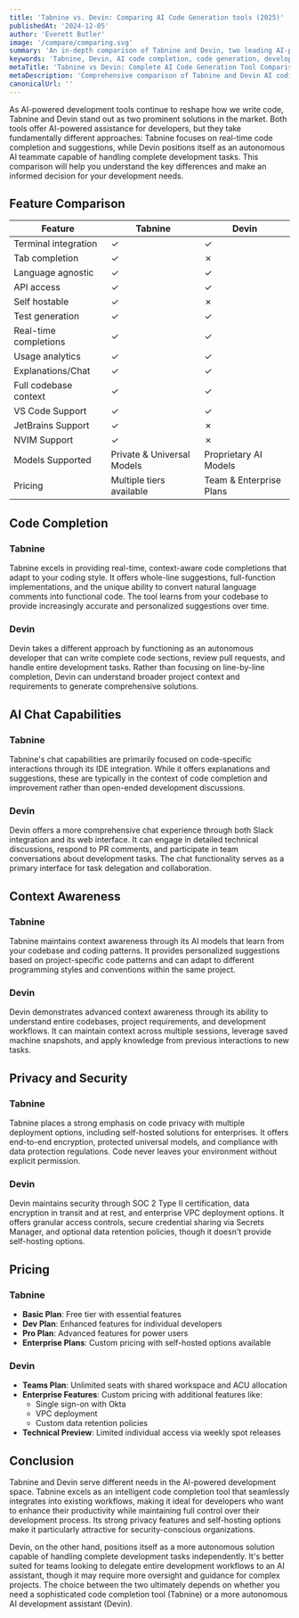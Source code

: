 ```yaml
---
title: 'Tabnine vs. Devin: Comparing AI Code Generation tools (2025)'
publishedAt: '2024-12-05'
author: 'Everett Butler'
image: '/compare/comparing.svg'
summary: 'An in-depth comparison of Tabnine and Devin, two leading AI-powered development tools, analyzing their features, capabilities, and use cases for modern software development teams.'
keywords: 'Tabnine, Devin, AI code completion, code generation, developer tools, IDE integration, software development, AI programming assistant'
metaTitle: 'Tabnine vs Devin: Complete AI Code Generation Tool Comparison (2025)'
metaDescription: 'Comprehensive comparison of Tabnine and Devin AI coding tools, exploring features, pricing, and capabilities to help developers choose the right solution for their needs.'
canonicalUrl: ''
---
```


As AI-powered development tools continue to reshape how we write code, Tabnine and Devin stand out as two prominent solutions in the market. Both tools offer AI-powered assistance for developers, but they take fundamentally different approaches: Tabnine focuses on real-time code completion and suggestions, while Devin positions itself as an autonomous AI teammate capable of handling complete development tasks. This comparison will help you understand the key differences and make an informed decision for your development needs.

## Feature Comparison

| Feature | Tabnine | Devin |
|---------|---------|-------|
| Terminal integration | ✓ | ✓ |
| Tab completion | ✓ | ✗ |
| Language agnostic | ✓ | ✓ |
| API access | ✓ | ✓ |
| Self hostable | ✓ | ✗ |
| Test generation | ✓ | ✓ |
| Real-time completions | ✓ | ✓ |
| Usage analytics | ✓ | ✓ |
| Explanations/Chat | ✓ | ✓ |
| Full codebase context | ✓ | ✓ |
| VS Code Support | ✓ | ✓ |
| JetBrains Support | ✓ | ✗ |
| NVIM Support | ✓ | ✗ |
| Models Supported | Private & Universal Models | Proprietary AI Models |
| Pricing | Multiple tiers available | Team & Enterprise Plans |

## Code Completion

### Tabnine
Tabnine excels in providing real-time, context-aware code completions that adapt to your coding style. It offers whole-line suggestions, full-function implementations, and the unique ability to convert natural language comments into functional code. The tool learns from your codebase to provide increasingly accurate and personalized suggestions over time.

### Devin
Devin takes a different approach by functioning as an autonomous developer that can write complete code sections, review pull requests, and handle entire development tasks. Rather than focusing on line-by-line completion, Devin can understand broader project context and requirements to generate comprehensive solutions.

## AI Chat Capabilities

### Tabnine
Tabnine's chat capabilities are primarily focused on code-specific interactions through its IDE integration. While it offers explanations and suggestions, these are typically in the context of code completion and improvement rather than open-ended development discussions.

### Devin
Devin offers a more comprehensive chat experience through both Slack integration and its web interface. It can engage in detailed technical discussions, respond to PR comments, and participate in team conversations about development tasks. The chat functionality serves as a primary interface for task delegation and collaboration.

## Context Awareness

### Tabnine
Tabnine maintains context awareness through its AI models that learn from your codebase and coding patterns. It provides personalized suggestions based on project-specific code patterns and can adapt to different programming styles and conventions within the same project.

### Devin
Devin demonstrates advanced context awareness through its ability to understand entire codebases, project requirements, and development workflows. It can maintain context across multiple sessions, leverage saved machine snapshots, and apply knowledge from previous interactions to new tasks.

## Privacy and Security

### Tabnine
Tabnine places a strong emphasis on code privacy with multiple deployment options, including self-hosted solutions for enterprises. It offers end-to-end encryption, protected universal models, and compliance with data protection regulations. Code never leaves your environment without explicit permission.

### Devin
Devin maintains security through SOC 2 Type II certification, data encryption in transit and at rest, and enterprise VPC deployment options. It offers granular access controls, secure credential sharing via Secrets Manager, and optional data retention policies, though it doesn't provide self-hosting options.

## Pricing

### Tabnine
- **Basic Plan**: Free tier with essential features
- **Dev Plan**: Enhanced features for individual developers
- **Pro Plan**: Advanced features for power users
- **Enterprise Plans**: Custom pricing with self-hosted options available

### Devin
- **Teams Plan**: Unlimited seats with shared workspace and ACU allocation
- **Enterprise Features**: Custom pricing with additional features like:
  - Single sign-on with Okta
  - VPC deployment
  - Custom data retention policies
- **Technical Preview**: Limited individual access via weekly spot releases

## Conclusion

Tabnine and Devin serve different needs in the AI-powered development space. Tabnine excels as an intelligent code completion tool that seamlessly integrates into existing workflows, making it ideal for developers who want to enhance their productivity while maintaining full control over their development process. Its strong privacy features and self-hosting options make it particularly attractive for security-conscious organizations.

Devin, on the other hand, positions itself as a more autonomous solution capable of handling complete development tasks independently. It's better suited for teams looking to delegate entire development workflows to an AI assistant, though it may require more oversight and guidance for complex projects. The choice between the two ultimately depends on whether you need a sophisticated code completion tool (Tabnine) or a more autonomous AI development assistant (Devin).